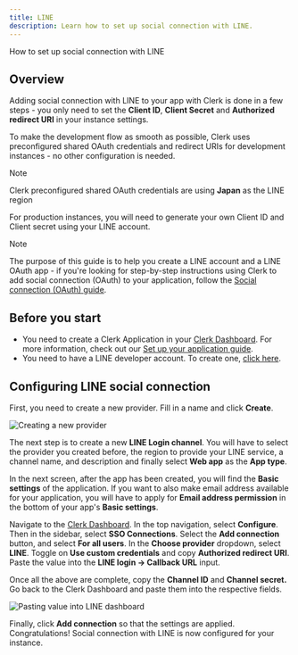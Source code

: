 ```yaml
---
title: LINE
description: Learn how to set up social connection with LINE.
---
```


How to set up social connection with LINE

## Overview

Adding social connection with LINE to your app with Clerk is done in a few steps - you only need to set the **Client ID**, **Client Secret** and **Authorized redirect URI** in your instance settings.

To make the development flow as smooth as possible, Clerk uses preconfigured shared OAuth credentials and redirect URIs for development instances - no other configuration is needed.

> [!NOTE]
> Clerk preconfigured shared OAuth credentials are using **Japan** as the LINE region

For production instances, you will need to generate your own Client ID and Client secret using your LINE account.

> [!NOTE]
> The purpose of this guide is to help you create a LINE account and a LINE OAuth app - if you're looking for step-by-step instructions using Clerk to add social connection (OAuth) to your application, follow the [Social connection (OAuth) guide](/docs/authentication/social-connections/oauth).

## Before you start

- You need to create a Clerk Application in your [Clerk Dashboard](https://dashboard.clerk.com/). For more information, check out our [Set up your application guide](/docs/quickstarts/setup-clerk).
- You need to have a LINE developer account. To create one, [click here](https://developers.line.biz/en/).

## Configuring LINE social connection

First, you need to create a new provider. Fill in a name and click **Create**.

![Creating a new provider](/docs/images/authentication-providers/line/creating-new-provider.jpg)

The next step is to create a new **LINE Login channel**. You will have to select the provider you created before, the region to provide your LINE service, a channel name, and description and finally select **Web app** as the **App type**.

In the next screen, after the app has been created, you will find the **Basic settings** of the application. If you want to also make email address available for your application, you will have to apply for **Email address permission** in the bottom of your app's **Basic settings**.

Navigate to the [Clerk Dashboard](https://dashboard.clerk.com/last-active?path=user-authentication/sso-connections). In the top navigation, select **Configure**. Then in the sidebar, select **SSO Connections**. Select the **Add connection** button, and select **For all users**. In the **Choose provider** dropdown, select **LINE**. Toggle on **Use custom credentials** and copy **Authorized redirect URI**. Paste the value into the **LINE login → Callback URL** input.

Once all the above are complete, copy the **Channel ID** and **Channel secret.** Go back to the Clerk Dashboard and paste them into the respective fields.

![Pasting value into LINE dashboard](/docs/images/authentication-providers/line/pasting-value-into-line-dashboard.jpg)

Finally, click **Add connection** so that the settings are applied. Congratulations! Social connection with LINE is now configured for your instance.
